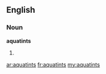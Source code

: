 ==English==

===Noun===
'''aquatints'''

# {{plural of|[[aquatint]]}}

[[ar:aquatints]]
[[fr:aquatints]]
[[my:aquatints]]